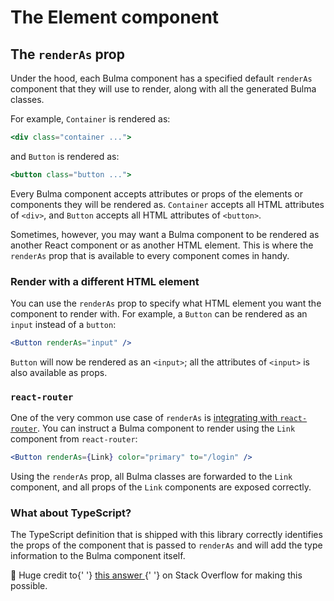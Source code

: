 
<Meta title="Core Component/The renderAs prop" />

# The Element component
## The `renderAs` prop

Under the hood, each Bulma component has a specified default `renderAs` component
that they will use to render, along with all the generated Bulma classes.

For example, `Container` is rendered as:

```jsx
<div class="container ...">
```

and `Button` is rendered as:

```jsx
<button class="button ...">
```

Every Bulma component accepts attributes or props of the elements or components
they will be rendered as. `Container` accepts all HTML attributes of `<div>`, and `Button`
accepts all HTML attributes of `<button>`.

Sometimes, however, you may want a Bulma component to be rendered as another React component or as another HTML element.
This is where the `renderAs` prop that is available to every component comes in handy.

### Render with a different HTML element

You can use the `renderAs` prop to specify what HTML element you want the component to render with.
For example, a `Button` can be rendered as an `input` instead of a `button`:

```jsx
<Button renderAs="input" />
```

`Button` will now be rendered as an `<input>`; all the attributes of `<input>` is also available as props.

### `react-router`

One of the very common use case of `renderAs` is [integrating with `react-router`](https://github.com/couds/react-bulma-components/issues/55).
You can instruct a Bulma component to render using the `Link` component from `react-router`:

```jsx
<Button renderAs={Link} color="primary" to="/login" />
```

Using the `renderAs` prop, all Bulma classes are forwarded to the `Link` component, and all
props of the `Link` components are exposed correctly.

### What about TypeScript?

The TypeScript definition that is shipped with this library correctly identifies the props
of the component that is passed to `renderAs` and will add the type information to the Bulma component itself.

<Message color="primary">
  <Message.Body>
    🎉 Huge credit to{' '}
    <a href="https://stackoverflow.com/questions/54049871/how-do-i-type-this-as-jsx-attribute-in-typescript">
      this answer
    </a>{' '}
    on Stack Overflow for making this possible.
  </Message.Body>
</Message>
